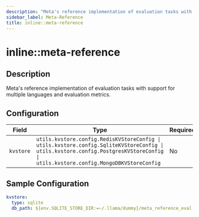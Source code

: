 ```yaml
---
description: "Meta's reference implementation of evaluation tasks with support for multiple languages and evaluation metrics."
sidebar_label: Meta-Reference
title: inline::meta-reference
---
```


# inline::meta-reference

## Description

Meta's reference implementation of evaluation tasks with support for multiple languages and evaluation metrics.

## Configuration

| Field | Type | Required | Default | Description |
|-------|------|----------|---------|-------------|
| `kvstore` | `utils.kvstore.config.RedisKVStoreConfig \| utils.kvstore.config.SqliteKVStoreConfig \| utils.kvstore.config.PostgresKVStoreConfig \| utils.kvstore.config.MongoDBKVStoreConfig` | No | namespace=None type='sqlite' db_path='~/.llama/runtime/kvstore.db' |  |

## Sample Configuration

```yaml
kvstore:
  type: sqlite
  db_path: ${env.SQLITE_STORE_DIR:=~/.llama/dummy}/meta_reference_eval.db
```
